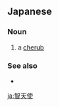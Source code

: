 ==Japanese==
{{wikipedia|lang=ja}}
{{ja-kanjitab|ち|てん|yomi=o|し}}

===Noun===
{{ja-noun|ちてんし}}

# {{lb|ja|biblical|sort=ちてんし}} a [[cherub]]

===See also===
* {{ja-r|熾%天%使|し%てん%し}}

[[ja:智天使]]